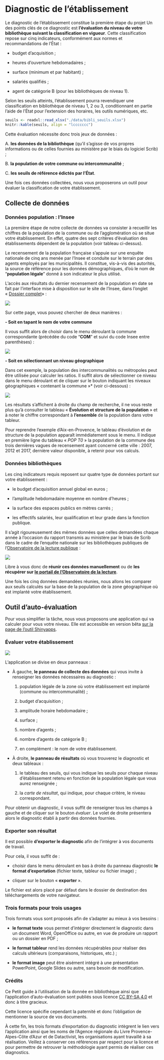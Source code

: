 # Diagnostic de l'établissement

Le diagnostic de l'établissement constitue la première étape du projet Un des points clés de ce diagnostic est **l'évaluation du niveau de votre bibliothèque suivant la classification en vigueur**. Cette classification repose sur cinq indicateurs, conformément aux normes et recommandations de l'État :

* budget d'acquisition ;

* heures d'ouverture hebdomadaires ;

* surface (minimum et par habitant) ;
  
* salariés qualifiés ;

* agent de catégorie B (pour les bibliothèques de niveau 1).

Selon les seuils atteints, l’établissement pourra revendiquer une classification en bibliothèque de niveau 1, 2 ou 3, conditionnant en partie l’aide de l’État pour l’extension des horaires, les outils numériques, etc.

```r

seuils <- readxl::read_xlsx("./data/bibli_seuils.xlsx")
knitr::kable(seuils, align = "lccccccc")
```

Cette évaluation nécessite donc trois jeux de données :

A. **les données de la bibliothèque** (qu'il s'agisse de vos propres informations ou de celles fournies au ministère par le biais du logiciel Scrib) ;

B. **la population de votre commune ou intercommunalité** ;

C. **les seuils de référence édictés par l'État**.

Une fois ces données collectées, nous vous proposerons un outil pour évaluer la classification de votre établissement.


## Collecte de données

### Données population : l'Insee

La première étape de notre collecte de données va consister à recueillir les chiffres de la population de la commune ou de l’agglomération où se situe votre établissement. En effet, quatre des sept critères d’évaluation des établissements dépendent de la population (voir tableau ci-dessus).

Le recensement de la population française s'appuie sur une enquête nationale de cinq ans menée par l'Insee et conduite sur le terrain par des agents employés par les municipalités. Il constitue, vis-à-vis des autorités, la source de référence pour les données démographiques, d'où le nom de "**population légale**" donné à son indicateur le plus utilisé.

L’accès aux résultats du dernier recensement de la population en date se fait par l’interface mise à disposition sur le site de l’Insee, dans l’onglet « [Dossier complet](https://www.insee.fr/fr/statistiques/zones/2011101)» :

![](./img/recensement_dossiercomplet.png)

Sur cette page, vous pouvez chercher de deux manières :

**- Soit en tapant le nom de votre commune**

Il vous suffit alors de choisir dans le menu déroulant la commune correspondante (précédée du code "**COM**" et suivi du code Insee entre parenthèses) :

![](./img/recensement_commune.png)

**- Soit en sélectionnant un niveau géographique**

Dans cet exemple, la population des intercommunalités ou métropoles peut être utilisée pour calculer les ratios. Il suffit alors de sélectionner ce niveau dans le menu déroulant et de cliquer sur le bouton indiquant les niveaux géographiques « contenant la commune »* (voir ci-dessous) :

![](./img/recensement_interco.png)

Les résultats s'affichent à droite du champ de recherche, il ne vous reste plus qu'à consulter le tableau « **Évolution et structure de la population** » et à noter le chiffre correspondant à **l'ensemble** de la population dans votre tableur.

Pour reprendre l'exemple d'Aix-en-Provence, le tableau d'évolution et de structure de la population apparaît immédiatement sous le menu. Il indique en première ligne du tableau « *POP T0* » la population de la commune des trois dernières vagues de recensement ayant concerné cette ville : 2007, 2012 et 2017, dernière valeur disponible, à retenir pour vos calculs.

### Données bibliothèques

Les cinq indicateurs requis reposent sur quatre type de données portant sur votre établissement :

* le budget d'acquisition annuel global en euros ;

* l'amplitude hebdomadaire moyenne en nombre d'heures ;

* la surface des espaces publics en mètres carrés ;

* les effectifs salariés, leur qualification et leur grade dans la fonction publique.

Il s'agit rigoureusement des mêmes données que celles demandées chaque année à l'occasion du rapport transmis au ministère par le biais de Scrib dans le cadre de  l’enquête nationale sur les bibliothèques publiques de l'[Observatoire de la lecture publique](https://www.culture.gouv.fr/Sites-thematiques/Livre-et-lecture/Bibliotheques/Observatoire-de-la-lecture-publique) :

![](./img/observatoirelecturepublique.png)

Libre à vous donc de **réunir ces données manuellement** ou de **les récupérer sur [le portail de l'Observatoire de la lecture](olp.culture.fr/)**.

Une fois les cinq données demandées réunies, nous allons les comparer aux seuils calculés sur la base de la population de la zone géographique où est implanté votre établissement.


## Outil d'auto-évaluation

Pour vous simplifier la tâche, nous vous proposons une application qui va calculer pour vous votre niveau. Elle est accessible en version bêta [sur la page de l'outil Shinyapps](https://sylvain-lapoix.shinyapps.io/app_kit_data/).

### Évaluer votre établissement

![](./img/diagnostic_et_ui_vide.png)

L'application se divise en deux panneaux :

* À gauche, **le panneau de collecte des données** qui vous invite à renseigner les données nécessaires au diagnostic :

  1. population légale de la zone où votre établissement est implanté (commune ou intercommunalité) ;
  
  2. budget d'acquisition ;
  
  3. amplitude horaire hebdomadaire ;
  
  4. surface ;
  
  5. nombre d'agents ;
  
  6. nombre d'agents de catégorie B ;
  
  7. en complément : le nom de votre établissement.
  
* À droite, **le panneau de résultats** où vous trouverez le diagnostic et deux tableaux :

  1. le tableau des seuils, qui vous indique les seuils pour chaque niveau d'établissement retenu en fonction de la population légale que vous aurez renseignée ;
  
  2. la *carte de résultat*, qui indique, pour chaque critère, le niveau correspondant.

Pour obtenir un diagnostic, il vous suffit de renseigner tous les champs à gauche et de cliquer sur le bouton *évaluer*. Le volet de droite présentera alors le diagnostic établi à partir des données fournies.

### Exporter son résultat

Il est possible **d'exporter le diagnostic** afin de l'intégrer à vos documents de travail.

Pour cela, il vous suffit de :

* choisir dans le menu déroulant en bas à droite du panneau diagnostic **le format d'exportation** (fichier texte, tableur ou fichier image) ;

* cliquer sur le bouton « **exporter** ».

Le fichier est alors placé par défaut dans le dossier de destination des téléchargements de votre navigateur.

### Trois formats pour trois usages

Trois formats vous sont proposés afin de s'adapter au mieux à vos besoins :

* **le format texte** vous permet d'intégrer directement le diagnostic dans un document Word, OpenOffice ou autre, en vue de produire un rapport ou un dossier en PDF ;

* **le format tableur** rend les données récupérables pour réaliser des calculs ultérieurs (comparaisons, historiques, etc.) ;

* **le format image** peut être aisément intégré à une présentation PowerPoint, Google Slides ou autre, sans besoin de modification.

### Crédits

Ce Petit guide à l’utilisation de la donnée en bibliothèque ainsi que l'application d'auto-évaluation sont publiés sous licence [CC BY-SA 4.0](https://creativecommons.org/licenses/by-sa/4.0/deed.fr) et donc à titre gracieux.

Cette licence spécifie cependant la paternité et donc l’obligation de mentionner la source de vos documents.

À cette fin, les trois formats d'exportation du diagnostic intègrent le lien vers l'application ainsi que les noms de l'Agence régionale du Livre Provence-Alpes-Côte d'Azur et de Datactivist, les organisations ayant travaillé à sa réalisation. Veillez à conserver ces références par respect pour la licence et pour permettre de retrouver la méthodologie ayant permis de réaliser ces diagnostics.